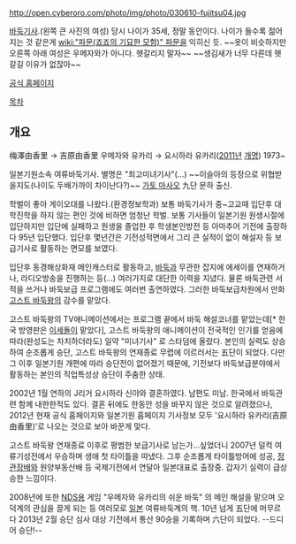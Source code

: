 http://open.cyberoro.com/photo/img/photo/030610-fujitsu04.jpg

[[바둑]][[기사]].(왼쪽 큰 사진의 여성) 당시 나이가 35세, 정말 동안이다. 나이가 들수록 젊어지는 것 같은게 [[wiki:"파문(죠죠의 기묘한 모험)" 파문]]을 익히신 듯. ~~옷이 비슷하지만 오른쪽 아래 여성은 우메자와가 아니다. 헷갈리지 말자~~ ~~생김새가 너무 다른데 헷갈길 이유가 없잖아~~
 
[http://www.yukari.gr.jp/ 공식 홈페이지]

[[목차]]

== 개요 ==
梅澤由香里 → 吉原由香里
우메자와 유카리 → 요시하라 유카리([[2011년]] [[개명]]) 
1973~

일본기원소속 여류바둑기사. 별명은 "최고미녀기사"(…) ~~이슬아의 등장으로 위협받을지도(나이도 두배가까이 차이난다?)~~
[[가토 마사오]] 九단 문하 출신.

학벌이 좋아 게이오대를 나왔다.(환경정보학과) 보통 바둑기사가 중~고교때 입단후 대학진학을 하지 않는 편인 것에 비하면 엄청난 학벌. 보통 기사들이 일본기원 원생시절에 입단하지만 입단에 실패하고 원생을 졸업한 후 학생본인방전 등 아마추어 기전에 출장하다 95년 입단했다. 입단후 몇년간은 기전성적면에서 그리 큰 실적이 없이 해설자 등 보급기사로 활동하는 면모를 보였다.

입단후 동경해상화재 메인캐스터로 활동하고, [[바둑]]과 무관한 잡지에 에세이를 연재하거나, 라디오방송을 진행하는 등(…) 여러가지로 대단한 이력을 지녔다. 물론 바둑관련 서적을 쓰거나 바둑보급 프로그램에도 여러번 출연하였다. 그러한 바둑보급차원에서 만화 [[고스트 바둑왕]]의 감수를 맡았다.

고스트 바둑왕의 TV애니메이션에서는 프로그램 끝에서 바둑 해설코너를 맡았는데[* 한국 방영판은 [[이세돌]]이 맡았다], 고스트 바둑왕의 애니메이션이 전국적인 인기를 얻음에 따라(완성도는 차치하더라도) 일약 "미녀기사" 로 스타덤에 올랐다. 본인의 실력도 상승하여 순조롭게 승단, 고스트 바둑왕의 연재종료 무렵에 이르러서는 五단이 되었다. 다만 그 이후 일본기원 개편에 따라 승단전이 없어졌기 때문에, 기전보다 바둑보급분야에서 활동하는  본인의 직업특성상 승단이 주춤한 상태.

2002년 1월 연하의 J리거 요시하라 신야와 결혼하였다. 남편도 미남. 한국에서 바둑관련 함께 내한한적도 있다. 결혼 뒤에도 한동안 성을 바꾸지 않은 것으로 알려졌으나, 2012년 현재 공식 홈페이지와 일본기원 홈페이지 기사정보 모두 '요시하라 유카리(吉原由香里)'로 나오는 것으로 보아 바꾼게 맞다.

고스트 바둑왕 연재종료 이후로 평범한 보급기사로 남는가...싶었더니 2007년 덜컥 여류기성전에서 우승하며 생애 첫 타이틀을 따냈다. 그후 순조롭게 타이틀방어에 성공, [[정관장배]]와 원양부동산배 등 국제기전에서 연달아 일본대표로 출장중. 갑자기 실력이 급상승한 느낌이다.

2008년에 또한 [[NDS]]용 게임 "우메자와 유카리의 쉬운 바둑" 의 메인 해설을 맡으며 오덕계의 관심을 끌게 되는 등 여러모로 [[일본]] 여류바둑계의 핵. 10년 넘게 五단에 머무르다 2013년 2월 승단 심사 대상 기전에서 통산 90승을 기록하며 六단이 되었다. --드디어 승단!--
